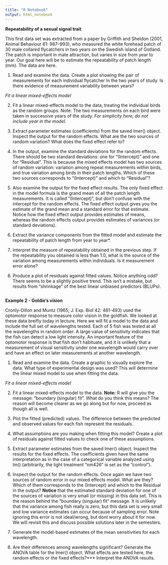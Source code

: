 ```yaml
---
title: "R Notebook"
output: html_notebook
---
```


**Repeatability of a sexual signal trait**

This first data set was extracted from a paper by Griffith and Sheldon (2001, Animal Behaviour 61: 987–993), who measured the white forehead patch of 30 male collared flycatchers in two years on the Swedish island of Gotland. The patch is important in mate attraction, but varies in size from year to year. Our goal here will be to estimate the repeatability of patch length (mm). The data are here.


1. Read and examine the data.  Create a plot showing the pair of measurements for each individual flycatcher in the two years of study. Is there evidence of measurement variability between years?


*Fit a linear mixed-effects model*

2. Fit a linear mixed-effects model to the data, treating the individual birds as the random groups. Note: The two measurements on each bird were taken in successive years of the study. 
*For simplicity here, do not include year in the model.* 

3. Extract parameter estimates (coefficients) from the saved lmer() object. Inspect the output for the random effects. What are the two sources of random variation? What does the fixed effect refer to?

4. In the output, examine the standard deviations for the random effects. There should be two standard deviations: one for “(Intercept)” and one for “Residual”. This is because the mixed effects model has two sources of random variation: variation among repeat measurements within birds, and true variation among birds in their patch lengths. Which of these two sources corresponds to “(Intercept)” and which to “Residual”?

5. Also examine the output for the fixed effect results. The only fixed effect in the model formula is the grand mean of all the patch length measurements. It is called “(Intercept)”, but don’t confuse with the intercept for the random effects. The fixed effect output gives you the estimate of the grand mean and a standard error for that estimate. Notice how the fixed effect output provides estimates of means, whereas the random effects output provides estimates of variances (or standard deviations).

6. Extract the variance components from the fitted model and estimate the repeatability of patch length from year to year*.

7. Interpret the measure of repeatability obtained in the previous step. If the repeatability you obtained is less than 1.0, what is the source of the variation among measurements within individuals. Is it measurement error alone?

8. Produce a plot of residuals against fitted values. Notice anything odd? There seems to be a slightly positive trend. This isn’t a mistake, but results from “shrinkage” of the best linear unbiased predictors (BLUPs). 

```r

```

**Example 2 - Goldie’s vision**

Cronly-Dillon and Muntz (1965; J. Exp. Biol 42: 481-493) used the optomotor response to measure color vision in the goldfish. We looked at these data breifly today in lecture. Here we will fit a model to the data and include the full set of wavelengths tested. Each of 5 fish was tested at all the wavelengths in random order. A large value of sensitivity indicates that the fish can detect a low light intensity. An important feature of the optomotor response is that fish don’t habituate, and it is unlikely that a measurement of visual sensitivity under one wavelength would carry over and have an effect on later measurements at another wavelength. 


1. Read and examine the data. Create a graphic to visually explore the data.  What type of experimental design was used? This will determine the linear mixed model to use when fitting the data.


*Fit a linear mixed-effects model*

2. Fit a linear mixed-effects model to the data. 
**Note:** R will give you the message: “boundary (singular) fit”. What do you think this means? The reason will become clearer as we go along but for now, proceed as though all is well.

3. Plot the fitted (predicted) values. The difference between the predicted and observed values for each fish represent the residuals.

4. What assumptions are you making when fitting this model? Create a plot of residuals against fitted values to check one of these assumptions.

5. Extract parameter estimates from the saved lmer() object. Inspect the results for the fixed effects. The coefficients given have the same interpretation as in the case of a categorical variable analyzed using lm() (arbitrarily, the light treatment “nm426” is set as the “control”).
    
6. Inspect the output for the random effects. Once again we have two sources of random error in our mixed effects model. What are they? Which of them corresponds to the (Intercept) and which to the Residual in the output? 
**Notice** that the estimated standard deviation for one of the sources of variation is very small (or missing) in this data set. This is the reason behind the “boundary (singular) fit” message. It is unlikely that the variance among fish really is zero, but this data set is very small and low variance estimates can occur because of sampling error. Note ignoring this error is not ideal/wrong, but dont worry about it for now.  We will revisit this and discuss possible solutions later in the semesters.

7. Generate the model-based estimates of the mean sensitivities for each wavelength.

8. Are their differences among wavelengths significant? Generate the ANOVA table for the lmer() object. What effects are tested here, the random effects or the fixed effects?*** Interpret the ANOVA results.

